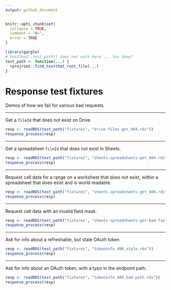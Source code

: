 ```yaml
---
output: github_document
---
```


<!-- README.md is generated from README.Rmd. Please edit that file -->

```r
knitr::opts_chunk$set(
  collapse = TRUE,
  comment = "#>",
  error = TRUE
)
```

```r
library(gargle)
# testthat::test_path() does not work here ... too deep?
test_path <- function(...) {
  rprojroot::find_testthat_root_file(...)
}
```

# Response test fixtures

Demos of how we fail for various bad requests.

---

Get a `fileId` that does not exist on Drive.

```r
resp <- readRDS(test_path("fixtures", "drive-files-get_404.rds"))
response_process(resp)
```

---

Get a spreadsheet `fileId` that does not exist in Sheets.

```r
resp <- readRDS(test_path("fixtures", "sheets-spreadsheets-get_404.rds"))
response_process(resp)
```

---

Request cell data for a range on a worksheet that does not exist, within a spreadsheet that does exist and is world readable.

```r
resp <- readRDS(test_path("fixtures", "sheets-spreadsheets-get_400.rds"))
response_process(resp)
```

---

Request cell data with an invalid field mask.

```r
resp <- readRDS(test_path("fixtures", "sheets-spreadsheets-get-bad-field-mask_400.rds"))
response_process(resp)
```

---

Ask for info about a refreshable, but stale OAuth token

```r
resp <- readRDS(test_path("fixtures", "tokeninfo_400_stale.rds"))
response_process(resp)
```

---

Ask for info about an OAuth token, with a typo in the endpoint path.

```r
resp <- readRDS(test_path("fixtures", "tokeninfo_400_bad-path.rds"))
response_process(resp)
```
